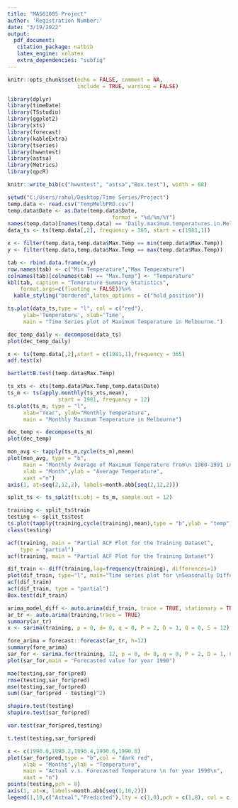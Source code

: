 ---
title: "MAS61005 Project"
author: 'Registration Number:'
date: "3/19/2022"
output:
  pdf_document:
   citation_package: natbib
   latex_engine: xelatex
   extra_dependencies: "subfig"
---

```{r setup, include=FALSE}
knitr::opts_chunk$set(echo = FALSE, comment = NA, 
                      include = TRUE, warning = FALSE)
```

```{r loading libraries, include=FALSE}
library(dplyr)
library(timeDate)
library(TSstudio)
library(ggplot2)
library(xts)
library(forecast)
library(kableExtra)
library(tseries)
library(hwwntest)
library(astsa)
library(Metrics)
library(qpcR)
```

```{r citation}
knitr::write_bib(c("hwwntest", "astsa","Box.test"), width = 60)
```

```{r loading data, include=FALSE}
setwd("C:/Users/rahul/Desktop/Time Series/Project")
temp.data <- read.csv("TempMelbPRO.csv")
temp.data$Date <- as.Date(temp.data$Date,
                                 format = "%d/%m/%Y")
names(temp.data)[names(temp.data) == 'Daily.maximum.temperatures.in.Melbourne..Australia..1981.1990'] <- "Max.Temp"
data_ts <- ts(temp.data[,2], frequency = 365, start = c(1981,1))
```

```{r initaial table}
x <- filter(temp.data,temp.data$Max.Temp == min(temp.data$Max.Temp))
y <- filter(temp.data,temp.data$Max.Temp == max(temp.data$Max.Temp))

tab <- rbind.data.frame(x,y)
row.names(tab) <- c("Min Temperature","Max Temperature")
colnames(tab)[colnames(tab) == "Max.Temp"] <- "Temperature"
kbl(tab, caption = "Temerature Summary Statistics",
    format.args=c(floating = FALSE))%>%
  kable_styling("bordered",latex_options = c("hold_position"))
```

```{r ts graph,fig.cap='1', fig.show="hold"}

ts.plot(data_ts,type = "l", col = c("red"),
     ylab='Temperature', xlab='Time',
     main = "Time Series plot of Maximum Temperature in Melbourne.")

```

```{r decompose daily data,fig.cap='2', fig.show="hold"}
dec_temp_daily <- decompose(data_ts)
plot(dec_temp_daily)
```

```{r check stat}
x <- ts(temp.data[,2],start = c(1981,1),frequency = 365)
adf.test(x)
```

```{r white noise test}
bartlettB.test(temp.data$Max.Temp)
```

```{r monthly data, fig.cap='3', fig.show="hold"}
ts_xts <- xts(temp.data$Max.Temp,temp.data$Date)
ts_m <- ts(apply.monthly(ts_xts,mean), 
                start = 1981, frequency = 12)
ts.plot(ts_m, type = "l", 
     xlab="Year", ylab="Monthly Temperature", 
     main = "Monthly Maximum Temperature in Melbourne")
```

```{r decomose}
dec_temp <- decompose(ts_m)
plot(dec_temp)
```

```{r monthly avg,fig.cap='4', fig.show="hold"}
mon_avg <- tapply(ts_m,cycle(ts_m),mean)
plot(mon_avg, type = "b", 
     main = "Monthly Average of Maximum Temperature from\n 1980-1991 in Melbourne",
     xlab = "Month",ylab = "Average Temperature",
     xaxt ="n")
axis(1, at=seq(2,12,2), labels=month.abb[seq(2,12,2)])
```

```{r train test split}
split_ts <- ts_split(ts.obj = ts_m, sample.out = 12)

training <- split_ts$train
testing <- split_ts$test
ts.plot(tapply(training,cycle(training),mean),type = "b",ylab = "temp")
class(testing)
```

```{r training acf and pcaf}
acf(training, main = "Partial ACF Plot for the Training Dataset",
    type = "partial")
acf(training, main = "Partial ACF Plot for the Training Dataset")
```

```{r diff and stationary}
dif_train <- diff(training,lag=frequency(training), differences=1)  
plot(dif_train, type="l", main="Time series plot for \nSeasonally Differenced\n",ylab = "Series")
acf(dif_train)
acf(dif_train, type = "partial")
Box.test(dif_train)
```

```{r model fitting}
arima_model_diff <- auto.arima(dif_train, trace = TRUE, stationary = TRUE)
ar_tr <- auto.arima(training,trace = TRUE)
summary(ar_tr)
x <- sarima(training, p = 0, d= 0, q = 0, P = 2, D = 1, Q = 0, S = 12)
```

```{r forecasting}
fore_arima = forecast::forecast(ar_tr, h=12)
summary(fore_arima)
sar_for <- sarima.for(training, 12, p = 0, d= 0, q = 0, P = 2, D = 1, Q = 0, S = 12,main = "Forecasted Temperature for year 1990")
plot(sar_for,main = "Forecasted value for year 1990")
```

```{r errors}
mae(testing,sar_for$pred)
rmse(testing,sar_for$pred)
mse(testing,sar_for$pred)
sum((sar_for$pred - testing)^2)
```

```{r shipro wilko}
shapiro.test(testing)
shapiro.test(sar_for$pred)
```

```{r f test}
var.test(sar_for$pred,testing)
```

```{r t test}
t.test(testing,sar_for$pred)
```

```{r actual vs pred}
x <- c(1990.0,1990.2,1990.4,1990.6,1990.8)
plot(sar_for$pred,type = "b",col = "dark red",
     xlab = "Months",ylab = "Temperature",
     main = "Actual v.s. Forecasted Temperature \n for year 1990\n",
     xaxt = "n")
points(testing,pch = 8)
axis(1, at=x, labels=month.abb[seq(1,10,2)])
legend(1,18,c("Actual","Predicted"),lty = c(1,0),pch = c(1,8), col = c("dark red", "black"))

```




